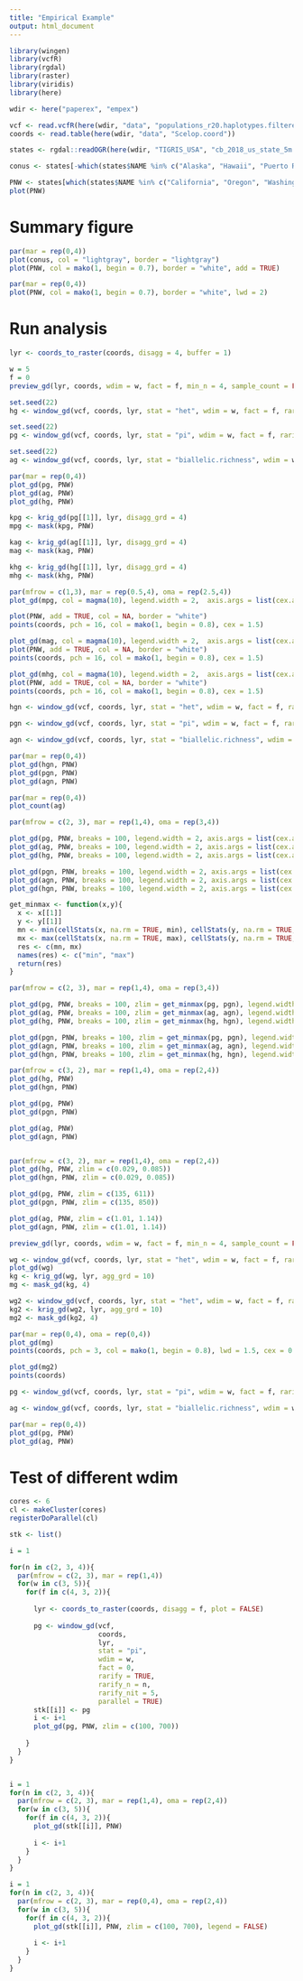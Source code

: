 ```yaml
---
title: "Empirical Example"
output: html_document
---
```

```r
library(wingen)
library(vcfR)
library(rgdal)
library(raster)
library(viridis)
library(here)

wdir <- here("paperex", "empex")
```

```r
vcf <- read.vcfR(here(wdir, "data", "populations_r20.haplotypes.filtered_m70_randomSNP.vcf"))
coords <- read.table(here(wdir, "data", "Scelop.coord"))

states <- rgdal::readOGR(here(wdir, "TIGRIS_USA", "cb_2018_us_state_5m.shp"))

conus <- states[-which(states$NAME %in% c("Alaska", "Hawaii", "Puerto Rico", "American Samoa", "Guam", "Commonwealth of the Northern Mariana Islands", "United States Virgin Islands")),]

PNW <- states[which(states$NAME %in% c("California", "Oregon", "Washington", "Nevada", "Idaho")),]
plot(PNW)
```

# Summary figure

```r
par(mar = rep(0,4))
plot(conus, col = "lightgray", border = "lightgray")
plot(PNW, col = mako(1, begin = 0.7), border = "white", add = TRUE)
```

```r
par(mar = rep(0,4))
plot(PNW, col = mako(1, begin = 0.7), border = "white", lwd = 2)
```

# Run analysis

```r

lyr <- coords_to_raster(coords, disagg = 4, buffer = 1)

w = 5
f = 0
preview_gd(lyr, coords, wdim = w, fact = f, min_n = 4, sample_count = FALSE)

set.seed(22)
hg <- window_gd(vcf, coords, lyr, stat = "het", wdim = w, fact = f, rarify = TRUE, rarify_n = 2, rarify_nit = 5)

set.seed(22)
pg <- window_gd(vcf, coords, lyr, stat = "pi", wdim = w, fact = f, rarify = TRUE, rarify_n = 2, rarify_nit = 5, nloci = nrow(vcf))

set.seed(22)
ag <- window_gd(vcf, coords, lyr, stat = "biallelic.richness", wdim = w, fact = f, rarify = TRUE, rarify_n = 2, rarify_nit = 5)

par(mar = rep(0,4))
plot_gd(pg, PNW)
plot_gd(ag, PNW)
plot_gd(hg, PNW)

kpg <- krig_gd(pg[[1]], lyr, disagg_grd = 4)
mpg <- mask(kpg, PNW)

kag <- krig_gd(ag[[1]], lyr, disagg_grd = 4)
mag <- mask(kag, PNW)

khg <- krig_gd(hg[[1]], lyr, disagg_grd = 4)
mhg <- mask(khg, PNW)

```


```r
par(mfrow = c(1,3), mar = rep(0.5,4), oma = rep(2.5,4))
plot_gd(mpg, col = magma(10), legend.width = 2,  axis.args = list(cex.axis = 1.5))

plot(PNW, add = TRUE, col = NA, border = "white")
points(coords, pch = 16, col = mako(1, begin = 0.8), cex = 1.5)

plot_gd(mag, col = magma(10), legend.width = 2,  axis.args = list(cex.axis = 1.5))
plot(PNW, add = TRUE, col = NA, border = "white")
points(coords, pch = 16, col = mako(1, begin = 0.8), cex = 1.5)

plot_gd(mhg, col = magma(10), legend.width = 2,  axis.args = list(cex.axis = 1.5))
plot(PNW, add = TRUE, col = NA, border = "white")
points(coords, pch = 16, col = mako(1, begin = 0.8), cex = 1.5)
```

```r

hgn <- window_gd(vcf, coords, lyr, stat = "het", wdim = w, fact = f, rarify = FALSE, min_n = 2)

pgn <- window_gd(vcf, coords, lyr, stat = "pi", wdim = w, fact = f, rarify = FALSE, min_n = 2, nloci = nrow(vcf))

agn <- window_gd(vcf, coords, lyr, stat = "biallelic.richness", wdim = w, fact = f, rarify = FALSE, min_n = 2)

par(mar = rep(0,4))
plot_gd(hgn, PNW)
plot_gd(pgn, PNW)
plot_gd(agn, PNW)


```

```r
par(mar = rep(0,4))
plot_count(ag)
```

```r
par(mfrow = c(2, 3), mar = rep(1,4), oma = rep(3,4))

plot_gd(pg, PNW, breaks = 100, legend.width = 2, axis.args = list(cex.axis = 2))
plot_gd(ag, PNW, breaks = 100, legend.width = 2, axis.args = list(cex.axis = 2))
plot_gd(hg, PNW, breaks = 100, legend.width = 2, axis.args = list(cex.axis = 2))

plot_gd(pgn, PNW, breaks = 100, legend.width = 2, axis.args = list(cex.axis = 2))
plot_gd(agn, PNW, breaks = 100, legend.width = 2, axis.args = list(cex.axis = 2))
plot_gd(hgn, PNW, breaks = 100, legend.width = 2, axis.args = list(cex.axis = 2))

get_minmax <- function(x,y){
  x <- x[[1]]
  y <- y[[1]]
  mn <- min(cellStats(x, na.rm = TRUE, min), cellStats(y, na.rm = TRUE, min))
  mx <- max(cellStats(x, na.rm = TRUE, max), cellStats(y, na.rm = TRUE, max))
  res <- c(mn, mx)
  names(res) <- c("min", "max")
  return(res)
}

par(mfrow = c(2, 3), mar = rep(1,4), oma = rep(3,4))

plot_gd(pg, PNW, breaks = 100, zlim = get_minmax(pg, pgn), legend.width = 2, axis.args = list(cex.axis = 2))
plot_gd(ag, PNW, breaks = 100, zlim = get_minmax(ag, agn), legend.width = 2, axis.args = list(cex.axis = 2))
plot_gd(hg, PNW, breaks = 100, zlim = get_minmax(hg, hgn), legend.width = 2, axis.args = list(cex.axis = 2))

plot_gd(pgn, PNW, breaks = 100, zlim = get_minmax(pg, pgn), legend.width = 2, axis.args = list(cex.axis = 2))
plot_gd(agn, PNW, breaks = 100, zlim = get_minmax(ag, agn), legend.width = 2, axis.args = list(cex.axis = 2))
plot_gd(hgn, PNW, breaks = 100, zlim = get_minmax(hg, hgn), legend.width = 2, axis.args = list(cex.axis = 2))


```

```r
par(mfrow = c(3, 2), mar = rep(1,4), oma = rep(2,4))
plot_gd(hg, PNW)
plot_gd(hgn, PNW)

plot_gd(pg, PNW)
plot_gd(pgn, PNW)

plot_gd(ag, PNW)
plot_gd(agn, PNW)


par(mfrow = c(3, 2), mar = rep(1,4), oma = rep(2,4))
plot_gd(hg, PNW, zlim = c(0.029, 0.085))
plot_gd(hgn, PNW, zlim = c(0.029, 0.085))

plot_gd(pg, PNW, zlim = c(135, 611))
plot_gd(pgn, PNW, zlim = c(135, 850))

plot_gd(ag, PNW, zlim = c(1.01, 1.14))
plot_gd(agn, PNW, zlim = c(1.01, 1.14))


```

```r
preview_gd(lyr, coords, wdim = w, fact = f, min_n = 4, sample_count = FALSE)

wg <- window_gd(vcf, coords, lyr, stat = "het", wdim = w, fact = f, rarify = TRUE, rarify_n = 4, rarify_nit = 5)
plot_gd(wg)
kg <- krig_gd(wg, lyr, agg_grd = 10)
mg <- mask_gd(kg, 4)

wg2 <- window_gd(vcf, coords, lyr, stat = "het", wdim = w, fact = f, rarify = FALSE, min_n = 4)
kg2 <- krig_gd(wg2, lyr, agg_grd = 10)
mg2 <- mask_gd(kg2, 4)

par(mar = rep(0,4), oma = rep(0,4))
plot_gd(mg)
points(coords, pch = 3, col = mako(1, begin = 0.8), lwd = 1.5, cex = 0.8)

plot_gd(mg2)
points(coords)
```

```r
pg <- window_gd(vcf, coords, lyr, stat = "pi", wdim = w, fact = f, rarify = FALSE, min_n = 2)

ag <- window_gd(vcf, coords, lyr, stat = "biallelic.richness", wdim = w, fact = f, rarify = FALSE, min_n = 2)

par(mar = rep(0,4))
plot_gd(pg, PNW)
plot_gd(ag, PNW)
```

# Test of different wdim
```r


cores <- 6
cl <- makeCluster(cores)
registerDoParallel(cl)

stk <- list()

i = 1

for(n in c(2, 3, 4)){
  par(mfrow = c(2, 3), mar = rep(1,4))
  for(w in c(3, 5)){
    for(f in c(4, 3, 2)){
  
      lyr <- coords_to_raster(coords, disagg = f, plot = FALSE)
  
      pg <- window_gd(vcf, 
                      coords, 
                      lyr, 
                      stat = "pi", 
                      wdim = w, 
                      fact = 0,
                      rarify = TRUE, 
                      rarify_n = n,
                      rarify_nit = 5,
                      parallel = TRUE)
      stk[[i]] <- pg
      i <- i+1
      plot_gd(pg, PNW, zlim = c(100, 700))
      
    }
  }
}


i = 1
for(n in c(2, 3, 4)){
  par(mfrow = c(2, 3), mar = rep(1,4), oma = rep(2,4))
  for(w in c(3, 5)){
    for(f in c(4, 3, 2)){
      plot_gd(stk[[i]], PNW)
      
      i <- i+1
    }
  }
}

i = 1
for(n in c(2, 3, 4)){
  par(mfrow = c(2, 3), mar = rep(0,4), oma = rep(2,4))
  for(w in c(3, 5)){
    for(f in c(4, 3, 2)){
      plot_gd(stk[[i]], PNW, zlim = c(100, 700), legend = FALSE)
      
      i <- i+1
    }
  }
}
```



